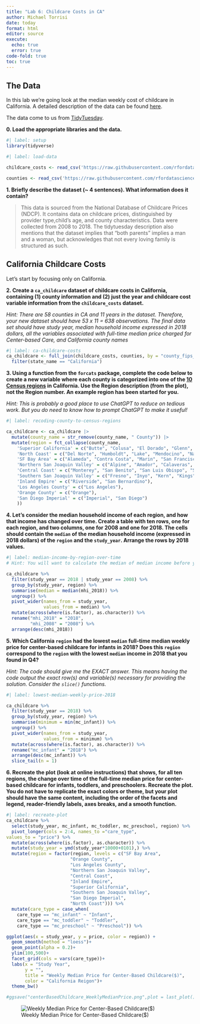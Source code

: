 ```yaml
---
title: "Lab 6: Childcare Costs in CA"
author: Michael Torrisi
date: today
format: html
editor: source
execute: 
  echo: true
  error: true
code-fold: true
toc: true
---
```


## The Data

In this lab we're going look at the median weekly cost of childcare in
California. A detailed description of the data can be found [here](https://github.com/rfordatascience/tidytuesday/blob/master/data/2023/2023-05-09/readme.md).

The data come to us from [TidyTuesday](https://github.com/rfordatascience/tidytuesday).

**0. Load the appropriate libraries and the data.**

```r
#| label: setup
library(tidyverse)
```

```r
#| label: load-data

childcare_costs <- read_csv('https://raw.githubusercontent.com/rfordatascience/tidytuesday/master/data/2023/2023-05-09/childcare_costs.csv')

counties <- read_csv('https://raw.githubusercontent.com/rfordatascience/tidytuesday/master/data/2023/2023-05-09/counties.csv')
```

**1. Briefly describe the dataset (~ 4 sentences). What information does it contain?**

> This data is sourced from the National Database of Childcare Prices (NDCP). It contains data on childcare prices, distinguished by  provider type,child's age, and county characteristics. Data were collected from 2008 to 2018. The tidytuesday description also mentions that the dataset implies that "both parents" implies a man and a woman, but acknowledges that not every loving family is structured as such.

## California Childcare Costs

Let's start by focusing only on California. 

**2. Create a `ca_childcare` dataset of childcare costs in California, containing (1) county information and (2) just the year and childcare cost variable information from the `childcare_costs` dataset.** 

*Hint: There are 58 counties in CA and 11 years in the dataset. Therefore, your new dataset should have 53 x 11 = 638 observations. The final data set should have study year, median household income expressed in 2018 dollars, all the variables associated with full-time median price charged for Center-based Care, and California county names*

```r
#| label: ca-childcare-costs
ca_childcare <- full_join(childcare_costs, counties, by = "county_fips_code") %>% 
  filter(state_name == "California")
```

**3. Using a function from the `forcats` package, complete the code below to create a new variable where each county is categorized into one of the [10 Census regions](https://census.ca.gov/regions/) in California. Use the Region description (from the plot), not the Region number. An example region has been started for you.**  

*Hint: This is probably a good place to use ChatGPT to reduce on tedious work. But you do need to know how to prompt ChatGPT to make it useful!*

```r
#| label: recoding-county-to-census-regions

ca_childcare <- ca_childcare |> 
  mutate(county_name = str_remove(county_name, " County")) |> 
  mutate(region = fct_collapse(county_name,
    'Superior California' = c("Butte", "Colusa", "El Dorado", "Glenn", "Lassen", "Modoc", "Nevada", "Placer", "Plumas", "Sacramento", "Shasta", "Sierra", "Siskiyou", "Sutter", "Tehama", "Yolo", "Yuba"),
    'North Coast' = c("Del Norte", "Humboldt", "Lake", "Mendocino", "Napa", "Sonoma", "Trinity"),
    'SF Bay Area' = c("Alameda", "Contra Costa", "Marin", "San Francisco", "San Mateo", "Santa Clara", "Solano"),
    'Northern San Joaquin Valley' = c("Alpine", "Amador", "Calaveras", "Madera", "Mariposa", "Merced", "Mono", "San Joaquin", "Stanislaus", "Tuolumne"),
    'Central Coast' = c("Monterey", "San Benito", "San Luis Obispo", "Santa Barbara", "Santa Cruz", "Ventura"),
    'Southern San Joaquin Valley' = c("Fresno", "Inyo", "Kern", "Kings", "Tulare"),
    'Inland Empire' = c("Riverside", "San Bernardino"),
    'Los Angeles County' = c("Los Angeles"),
    'Orange County' = c("Orange"),
    'San Diego Imperial' = c("Imperial", "San Diego")
    ))
```


**4. Let's consider the median household income of each region, and how that income has changed over time. Create a table with ten rows, one for each region, and two columns, one for 2008 and one for 2018. The cells should contain the `median` of the median household income (expressed in 2018 dollars) of the `region` and the `study_year`. Arrange the rows by 2018 values.**

```r
#| label: median-income-by-region-over-time
# Hint: You will want to calculate the median of median income before you make columns for 2008/2018 by transforming the data

ca_childcare %>% 
  filter(study_year == 2018 | study_year == 2008) %>% 
  group_by(study_year, region) %>% 
  summarise(median = median(mhi_2018)) %>% 
  ungroup() %>% 
  pivot_wider(names_from = study_year,
              values_from = median) %>% 
  mutate(across(where(is.factor), as.character)) %>% 
  rename("mhi_2018" = "2018",
         "mhi_2008" = "2008") %>% 
  arrange(desc(mhi_2018))
```



**5. Which California `region` had the lowest `median` full-time median weekly price for center-based childcare for infants in 2018? Does this `region` correspond to the `region` with the lowest `median` income in 2018 that you found in Q4?**  

*Hint: The code should give me the EXACT answer. This means having the code output the exact row(s) and variable(s) necessary for providing the solution. Consider the `slice()` functions.*

```r
#| label: lowest-median-weekly-price-2018

ca_childcare %>% 
  filter(study_year == 2018) %>% 
  group_by(study_year, region) %>% 
  summarise(minimum = min(mc_infant)) %>% 
  ungroup() %>% 
  pivot_wider(names_from = study_year,
              values_from = minimum) %>% 
  mutate(across(where(is.factor), as.character)) %>% 
  rename("mc_infant" = "2018") %>% 
  arrange(desc(mc_infant)) %>% 
  slice_tail(n = 1)
```

**6. Recreate the plot (look at online instructions) that shows, for all ten regions, the change over time of the full-time median price for center-based childcare for infants, toddlers, and preschoolers. Recreate the plot. You do not have to replicate the exact colors or theme, but your plot should have the same content, including the order of the facets and legend, reader-friendly labels, axes breaks, and a  smooth function.**


```r
#| label: recreate-plot
ca_childcare %>%
  select(study_year, mc_infant, mc_toddler, mc_preschool, region) %>% 
  pivot_longer(cols = 2:4, names_to ="care_type",
values_to = "price") %>%
  mutate(across(where(is.factor), as.character)) %>% 
  mutate(study_year = ymd(study_year*10000+0101),) %>% 
  mutate(region = factor(region, levels = c("SF Bay Area",
                        "Orange County",
                        "Los Angeles County",
                        "Northern San Joaquin Valley",
                        "Central Coast",
                        "Inland Empire",
                        "Superior California",
                        "Southern San Joaquin Valley",
                        "San Diego Imperial",
                        "North Coast"))) %>%
  mutate(care_type = case_when(
    care_type == "mc_infant" ~ "Infant",
    care_type == "mc_toddler" ~ "Toddler",
    care_type == "mc_preschool" ~ "Preschool")) %>%

ggplot(aes(x = study_year, y = price, color = region)) +
  geom_smooth(method = "loess")+
  geom_point(alpha = 0.2)+
  ylim(100,500)+
  facet_grid(cols = vars(care_type))+
  labs(x = "Study Year",
       y = "",
       title = "Weekly Median Price for Center-Based Childcare($)",
       color = "California Reigon")+
  theme_bw()
```

```r
#ggsave("centerBasedChildcare_WeeklyMedianPrice.png",plot = last_plot(),scale = 1,width = 12,height = 4,units = c("in"))
```


![Weekly Median Price for Center-Based Childcare($)](centerBasedChildcare_WeeklyMedianPrice.png)
